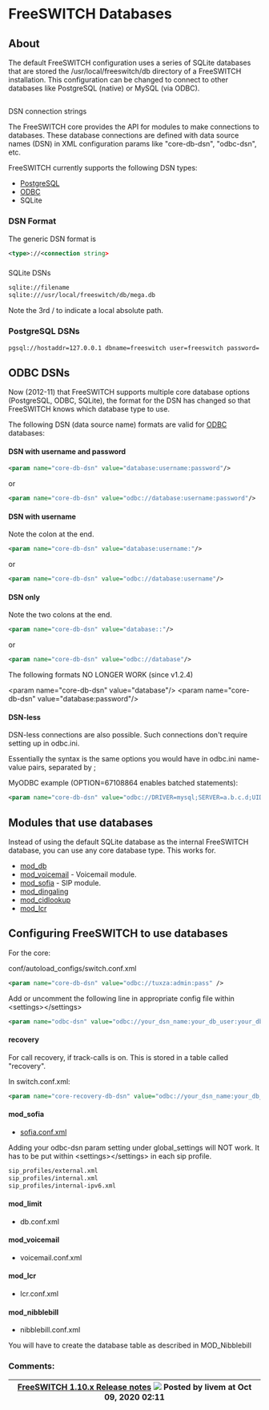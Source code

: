
# FreeSWITCH Databases 

 

## About

The default FreeSWITCH configuration uses a series of SQLite databases that are stored the /usr/local/freeswitch/db directory of a FreeSWITCH installation. This configuration can be changed to connect to other databases like PostgreSQL (native) or MySQL (via ODBC).

##   
DSN connection strings

The FreeSWITCH core provides the API for modules to make connections to databases. These database connections are defined with data source names (DSN) in XML configuration params like "core-db-dsn", "odbc-dsn", etc.

FreeSWITCH currently supports the following DSN types:

* [PostgreSQL](./PostgreSQL-in-the-core_6586757.mdx)
* [ODBC](./ODBC-DSN/Using-ODBC-in-the-core_6586653.mdx)
* SQLite

### DSN Format

The generic DSN format is

```xml
<type>://<connection string>
```

###   
SQLite DSNs

```xml
sqlite://filename
sqlite:///usr/local/freeswitch/db/mega.db
```

  
Note the 3rd / to indicate a local absolute path.

### PostgreSQL DSNs

```xml
pgsql://hostaddr=127.0.0.1 dbname=freeswitch user=freeswitch password= options='-c client_min_messages=NOTICE' application_name='freeswitch'"
```

  
## ODBC DSNs

Now (2012-11) that FreeSWITCH supports multiple core database options (PostgreSQL, ODBC, SQLite), the format for the DSN has changed so that FreeSWITCH knows which database type to use.

The following DSN (data source name) formats are valid for [ODBC](./ODBC-DSN/index.mdx#about) databases:

#### DSN with username and password

 ```xml
<param name="core-db-dsn" value="database:username:password"/>
```

or

```xml
<param name="core-db-dsn" value="odbc://database:username:password"/>
```

#### DSN with username

Note the colon at the end.

```xml
<param name="core-db-dsn" value="database:username:"/>
```

or

```xml
<param name="core-db-dsn" value="odbc://database:username"/>
```

#### DSN only

Note the two colons at the end.

```xml
<param name="core-db-dsn" value="database::"/>
```

or

```xml
<param name="core-db-dsn" value="odbc://database"/>
```

The following formats NO LONGER WORK (since v1.2.4)

\<param name="core-db-dsn" value="database"/>
\<param name="core-db-dsn" value="database:password"/> 

#### DSN-less

DSN-less connections are also possible. Such connections don't require setting up in odbc.ini.

Essentially the syntax is the same options you would have in odbc.ini name-value pairs, separated by ;

MyODBC example (OPTION=67108864 enables batched statements):

```xml
<param name="core-db-dsn" value="odbc://DRIVER=mysql;SERVER=a.b.c.d;UID=username;PWD=secretpassword;DATABASE=freeswitch;OPTION=67108864">
```

## Modules that use databases

Instead of using the default SQLite database as the internal FreeSWITCH database, you can use any core database type. This works for.

* [mod\_db](../Modules/mod_db_6586567.mdx#api)
* [mod\_voicemail](../Modules/mod_voicemail_6587070.mdx) \- Voicemail module.
* [mod\_sofia](../Modules/mod_sofia_1048707.mdx#about) \- SIP module.
* [mod\_dingaling](../Modules/mod_dingaling_6587385.mdx#faq)
* [mod\_cidlookup](../Modules/mod_cidlookup_1966667.mdx#usage)
* [mod\_lcr](../Modules/mod_lcr_6587457.mdx#lrn)

## Configuring FreeSWITCH to use databases

For the core:

conf/autoload\_configs/switch.conf.xml

```xml
<param name="core-db-dsn" value="odbc://tuxza:admin:pass" />
```

Add or uncomment the following line in appropriate config file within \<settings>\</settings>

```xml
<param name="odbc-dsn" value="odbc://your_dsn_name:your_db_user:your_db_password"/>
```

#### recovery

For call recovery, if track-calls is on. This is stored in a table called "recovery".

In switch.conf.xml:

```xml
<param name="core-recovery-db-dsn" value="odbc://your_dsn_name:your_db_user:your_db_password"/>
```

#### mod_sofia

* [sofia.conf.xml](../Configuration/Sofia-SIP-Stack/Sofia-Configuration-Files_7144453.mdx)

Adding your odbc-dsn param setting under global\_settings will NOT work. It has to be put within \<settings>\</settings> in each sip profile.

```xml
sip_profiles/external.xml
sip_profiles/internal.xml
sip_profiles/internal-ipv6.xml
```

#### mod_limit

* db.conf.xml

#### mod_voicemail

* voicemail.conf.xml

#### mod_lcr

* lcr.conf.xml

#### mod_nibblebill

* nibblebill.conf.xml

You will have to create the database table as described in MOD\_Nibblebill

### Comments:

| [FreeSWITCH 1.10.x Release notes](../Release-Notes/FreeSWITCH-1.10.x-Release-notes_25460878.mdx#older-releases) ![](/images/icons/contenttypes/comment_16.png) Posted by livem at Oct 09, 2020 02:11 |
| ---------------------------------------------------------------------------------------------------------------------------------------------------------------------- |


